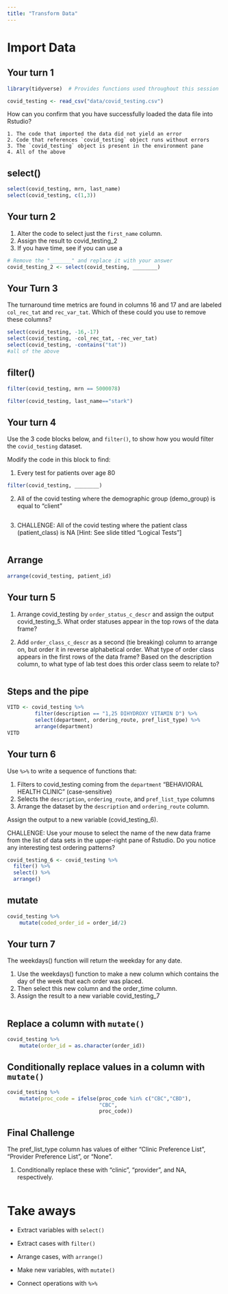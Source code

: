 ```yaml
---
title: "Transform Data"
---
```


# Import Data

## Your turn 1

```r
library(tidyverse)  # Provides functions used throughout this session

covid_testing <- read_csv("data/covid_testing.csv")
```

How can you confirm that you have successfully loaded the data file into Rstudio?

	1. The code that imported the data did not yield an error
	2. Code that references `covid_testing` object runs without errors
	3. The `covid_testing` object is present in the environment pane
	4. All of the above

## select()

```r
select(covid_testing, mrn, last_name)
select(covid_testing, c(1,3))
```

## Your turn 2

1. Alter the code to select just the `first_name` column.
2. Assign the result to covid_testing_2
3. If you have time, see if you can use a

```r
# Remove the "_______" and replace it with your answer
covid_testing_2 <- select(covid_testing, ________)
```

## Your Turn 3

The turnaround time metrics are found in columns 16 and 17 and are labeled `col_rec_tat` and `rec_var_tat`. Which of these could you use to remove these columns?

```r
select(covid_testing, -16,-17)
select(covid_testing, -col_rec_tat, -rec_ver_tat)
select(covid_testing, -contains("tat"))
#all of the above
```

## filter()

```r
filter(covid_testing, mrn == 5000078)
```

```r
filter(covid_testing, last_name=="stark")
```

## Your turn 4

Use the 3 code blocks below, and `filter()`, to show how you would filter the `covid_testing` dataset.

Modify the code in this block to find:

1. Every test for patients over age 80
```r
filter(covid_testing, ________)
```

2. All of the covid testing where the demographic group (demo_group) is equal to "client"
```r

```

3. CHALLENGE: All of the covid testing where the patient class (patient_class) is NA [Hint: See slide titled "Logical Tests"]
```r

```


## Arrange

```r
arrange(covid_testing, patient_id)
```

## Your turn 5

1. Arrange covid_testing by `order_status_c_descr` and assign the output covid_testing_5. 
What order statuses appear in the top rows of the data frame?

2. Add `order_class_c_descr` as a second (tie breaking) column to arrange on, but order it in reverse alphabetical order. 
What type of order class appears in the first rows of the data frame? Based on the description column, to what type of lab test does this order class seem to relate to?

```r

```


## Steps and the pipe

```r
VITD <- covid_testing %>%
		 filter(description == "1,25 DIHYDROXY VITAMIN D") %>%
		 select(department, ordering_route, pref_list_type) %>%
		 arrange(department)
VITD
```

## Your turn 6

Use `%>%` to write a sequence of functions that: 

1. Filters to covid_testing coming from the `department` "BEHAVIORAL HEALTH CLINIC" (case-sensitive)
2. Selects the `description`, `ordering_route`, and `pref_list_type` columns  
3. Arrange the dataset by the `description` and `ordering_route` column.

Assign the output to a new variable (covid_testing_6).

CHALLENGE: Use your mouse to select the name of the new data frame from the list of data sets in the upper-right pane of Rstudio. Do you notice any interesting test ordering patterns?

```r
covid_testing_6 <- covid_testing %>% 
  filter() %>% 
  select() %>% 
  arrange()
```


## mutate

```r
covid_testing %>%
	mutate(coded_order_id = order_id/2)
```

## Your turn 7

The weekdays() function will return the weekday for any date.

1. Use the weekdays() function to make a new column which contains the day of the week that each order was placed.
2. Then select this new column and the order_time column.
3. Assign the result to a new variable covid_testing_7


```r

```


## Replace a column with `mutate()`

```r
covid_testing %>%
	mutate(order_id = as.character(order_id))
```

## Conditionally replace values in a column with `mutate()`

```r
covid_testing %>%
	mutate(proc_code = ifelse(proc_code %in% c("CBC","CBD"), 
	                          "CBC", 
	                          proc_code)) 
```

## Final Challenge

The pref_list_type column has values of either "Clinic Preference List", "Provider Preference List", or "None".

1. Conditionally replace these with "clinic", "provider", and NA, respectively.

```r

```


# Take aways

* Extract variables with `select()`  
* Extract cases with `filter()`  
* Arrange cases, with `arrange()`  

* Make new variables, with `mutate()`  

* Connect operations with `%>%`  

